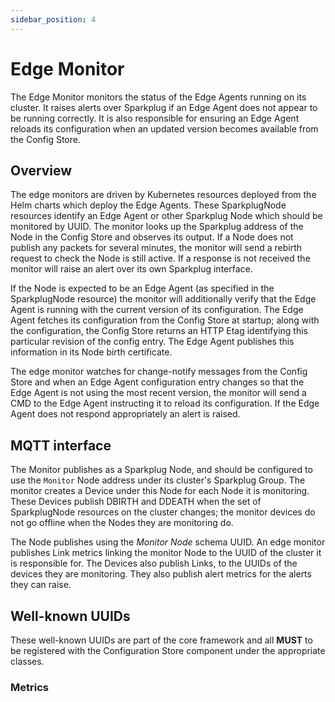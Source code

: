```yaml
---
sidebar_position: 4
---
```



# Edge Monitor

The Edge Monitor monitors the status of the Edge Agents running on its
cluster. It raises alerts over Sparkplug if an Edge Agent does not
appear to be running correctly. It is also responsible for ensuring an
Edge Agent reloads its configuration when an updated version becomes
available from the Config Store.

<OpenSourceExample buttonText="ACS Monitor Component"
    repoUrl="https://github.com/AMRC-FactoryPlus/amrc-connectivity-stack/tree/main/acs-monitor"/>

## Overview

<EdgeCluster hilite="monitor"/>

The edge monitors are driven by Kubernetes resources deployed from the
Helm charts which deploy the Edge Agents. These SparkplugNode resources
identify an Edge Agent or other Sparkplug Node which should be monitored
by UUID. The monitor looks up the Sparkplug address of the Node in the
Config Store and observes its output. If a Node does not publish any packets
for several minutes, the monitor will send a rebirth request to check
the Node is still active. If a response is not received the monitor will
raise an alert over its own Sparkplug interface.

If the Node is expected to be an Edge Agent (as specified in the
SparkplugNode resource) the monitor will additionally verify that the
Edge Agent is running with the current version of its configuration. The
Edge Agent fetches its configuration from the Config Store at startup; along
with the configuration, the Config Store returns an HTTP Etag identifying
this particular revision of the config entry. The Edge Agent publishes
this information in its Node birth certificate.

The edge monitor watches for change-notify messages from the Config Store
and when an Edge Agent configuration entry changes so that the Edge
Agent is not using the most recent version, the monitor will send a CMD
to the Edge Agent instructing it to reload its configuration. If the
Edge Agent does not respond appropriately an alert is raised.

## MQTT interface

The Monitor publishes as a Sparkplug Node, and should be configured to
use the `Monitor` Node address under its cluster's Sparkplug Group. The
monitor creates a Device under this Node for each Node it is monitoring.
These Devices publish DBIRTH and DDEATH when the set of SparkplugNode
resources on the cluster changes; the monitor devices do not go offline
when the Nodes they are monitoring do.

The Node publishes using the _Monitor Node_ schema UUID. An edge monitor
publishes Link metrics linking the monitor Node to the UUID of the
cluster it is responsible for. The Devices also publish Links, to the
UUIDs of the devices they are monitoring. They also publish alert
metrics for the alerts they can raise.

## Well-known UUIDs

These well-known UUIDs are part of the core framework and all **MUST**
to be registered with the Configuration Store component under the
appropriate classes.

### Metrics

<WellKnownUUID type="Metric schema" name="Monitor Node"
   uuid="e3ef732b-ee69-46f0-8d1d-8a9cec432d83"
   description="The schema UUID for a Monitor Node"/>
<WellKnownUUID type="Metric schema" name="Monitor Device"
    uuid="ab6c58b0-efe9-4e55-bde5-eaa4fd7c95b0"
    description="The schema UUID for a Monitor Device"/>
<WellKnownUUID type="Link relation" name="Monitor for device"
    uuid="ec916189-f4f9-4fc7-af7e-724cc216e9e9"
    description="Links to the Device UUID this monitor Device is monitoring"/>
<WellKnownUUID type="Link relation" name="Monitor for cluster"
    uuid="422d47e0-8761-43da-abd4-4f2adaef0d4a"
    description="Links to the Cluster UUID this monitor Node is responsible for"/>
<WellKnownUUID type="Alert" name="Device offline"
    uuid="e6eff8b6-7b16-4827-9136-ac5202c0df59"
    description="The monitored Node is offline or not responding"/>
